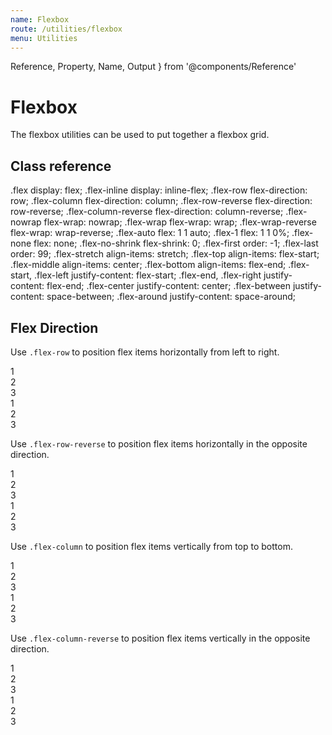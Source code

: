 ```yaml
---
name: Flexbox
route: /utilities/flexbox
menu: Utilities
---
```

  Reference,
  Property,
  Name,
  Output
} from '@components/Reference'


# Flexbox

The flexbox utilities can be used to put together a flexbox grid.

## Class reference
<Reference>
  <Property>
    <Name>.flex</Name>
    <Output>display: flex;</Output>
  </Property>
  <Property>
    <Name>.flex-inline</Name>
    <Output>display: inline-flex;</Output>
  </Property>

  <Property>
    <Name>.flex-row</Name>
    <Output>flex-direction: row;</Output>
  </Property>
  <Property>
    <Name>.flex-column</Name>
    <Output>flex-direction: column;</Output>
  </Property>
  <Property>
    <Name>.flex-row-reverse</Name>
    <Output>flex-direction: row-reverse;</Output>
  </Property>
  <Property>
    <Name>.flex-column-reverse</Name>
    <Output>flex-direction: column-reverse;</Output>
  </Property>
  
  <Property>
    <Name>.flex-nowrap</Name>
    <Output>flex-wrap: nowrap;</Output>
  </Property>
  <Property>
    <Name>.flex-wrap</Name>
    <Output>flex-wrap: wrap;</Output>
  </Property>
  <Property>
    <Name>.flex-wrap-reverse</Name>
    <Output>flex-wrap: wrap-reverse;</Output>
  </Property>
  
  <Property>
    <Name>.flex-auto</Name>
    <Output>flex: 1 1 auto;</Output>
  </Property>
  <Property>
    <Name>.flex-1</Name>
    <Output>flex: 1 1 0%;</Output>
  </Property>
  <Property>
    <Name>.flex-none</Name>
    <Output>flex: none;</Output>
  </Property>

  <Property>
    <Name>.flex-no-shrink</Name>
    <Output>flex-shrink: 0;</Output>
  </Property>

  <Property>
    <Name>.flex-first</Name>
    <Output>order: -1;</Output>
  </Property>
  <Property>
    <Name>.flex-last</Name>
    <Output>order: 99;</Output>
  </Property>

  <Property>
    <Name>.flex-stretch</Name>
    <Output>align-items: stretch;</Output>
  </Property>
  <Property>
    <Name>.flex-top</Name>
    <Output>align-items: flex-start;</Output>
  </Property>
  <Property>
  <Name>.flex-middle</Name>
    <Output>align-items: center;</Output>
  </Property>
  <Property>
  <Name>.flex-bottom</Name>
    <Output>align-items: flex-end;</Output>
  </Property>

  <Property>
  <Name>.flex-start, .flex-left</Name>
    <Output>justify-content: flex-start;</Output>
  </Property>
  <Property>
  <Name>.flex-end, .flex-right</Name>
    <Output>justify-content: flex-end;</Output>
  </Property>
  <Property>
  <Name>.flex-center</Name>
    <Output>justify-content: center;</Output>
  </Property>
  <Property>
  <Name>.flex-between</Name>
    <Output>justify-content: space-between;</Output>
  </Property>
  <Property>
  <Name>.flex-around</Name>
    <Output>justify-content: space-around;</Output>
  </Property>
</Reference>

## Flex Direction

Use `.flex-row` to position flex items horizontally from left to right.

<Sandbox>
  <Sandbox.Preview>
    <div className="flex flex-row bg-tertiary-100 w-100p h-52">
        <div className="c-black bg-tertiary-400 px-4 py-2 m-2">1</div>
        <div className="c-black bg-tertiary-400 px-4 py-2 m-2">2</div>
        <div className="c-black bg-tertiary-400 px-4 py-2 m-2">3</div>
    </div>
  </Sandbox.Preview>
  <Sandbox.Code>
    <div className="flex flex-row">
        <div>1</div>
        <div>2</div>
        <div>3</div>
    </div>
  </Sandbox.Code>
</Sandbox>

<Spacer my={4} />

Use `.flex-row-reverse` to position flex items horizontally in the opposite direction.

<Sandbox>
  <Sandbox.Preview>
    <div className="flex flex-row-reverse bg-tertiary-100 w-100p h-52">
        <div className="c-black bg-tertiary-400 px-4 py-2 m-2">1</div>
        <div className="c-black bg-tertiary-400 px-4 py-2 m-2">2</div>
        <div className="c-black bg-tertiary-400 px-4 py-2 m-2">3</div>
    </div>
  </Sandbox.Preview>
  <Sandbox.Code>
    <div className="flex flex-row-reverse">
        <div>1</div>
        <div>2</div>
        <div>3</div>
    </div>
  </Sandbox.Code>
</Sandbox>

<Spacer my={4} />

Use `.flex-column` to position flex items vertically from top to bottom.

<Sandbox>
  <Sandbox.Preview>
    <div className="flex flex-column bg-tertiary-100 w-100p">
        <div className="c-black bg-tertiary-400 px-4 py-2 m-2">1</div>
        <div className="c-black bg-tertiary-400 px-4 py-2 m-2">2</div>
        <div className="c-black bg-tertiary-400 px-4 py-2 m-2">3</div>
    </div>
  </Sandbox.Preview>
  <Sandbox.Code>
    <div className="flex flex-column">
        <div>1</div>
        <div>2</div>
        <div>3</div>
    </div>
  </Sandbox.Code>
</Sandbox>

<Spacer my={4} />

Use `.flex-column-reverse` to position flex items vertically in the opposite direction.

<Sandbox>
  <Sandbox.Preview>
    <div className="flex flex-column-reverse bg-tertiary-100 w-100p">
        <div className="c-black bg-tertiary-400 px-4 py-2 m-2">1</div>
        <div className="c-black bg-tertiary-400 px-4 py-2 m-2">2</div>
        <div className="c-black bg-tertiary-400 px-4 py-2 m-2">3</div>
    </div>
  </Sandbox.Preview>
  <Sandbox.Code>
    <div className="flex flex-column-reverse">
        <div>1</div>
        <div>2</div>
        <div>3</div>
    </div>
  </Sandbox.Code>
</Sandbox>